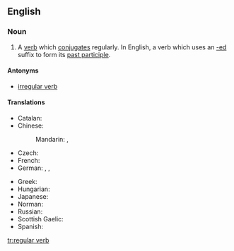 ==English==

===Noun===
{{en-noun|head=[[regular]] [[verb]]}}

# {{context|grammar|lang=en}} A [[verb]] which [[conjugate]]s regularly. In English, a verb which uses an [[-ed]] suffix to form its [[past participle]].

====Antonyms====
* [[irregular verb]]

====Translations====
{{trans-top|a verb which conjugates regularly}}
* Catalan: {{t|ca|verb regular|m}}
* Chinese:
*: Mandarin: {{t|cmn|規則動詞|sc=Hani}}, {{t|cmn|规则动词|tr=guīzé dòngcí|sc=Hani}}
* Czech: {{t|cs|pravidelné sloveso|n}}
* French: {{t+|fr|verbe régulier|m}}
* German: {{t|de|regelmäßiges Zeitwort}}, {{t+|de|regelmäßiges Verb|n}}, {{t|de|reguläres Verb|n}}
{{trans-mid}}
* Greek: {{t|el|κανονικό ρήμα|n}}
* Hungarian: {{t|hu|szabályos ige}}
* Japanese: {{t|ja|規則動詞|tr=きそくどうし, kisoku dōshi|sc=Jpan}}
* Norman: {{t|nrf|vèrbe rédgulyi|m}}
* Russian: {{t|ru|пра́вильный глаго́л|m}}
* Scottish Gaelic: {{t|gd|gnìomhair riaghailteach|m}}
* Spanish: {{t|es|verbo regular|m}}
{{trans-bottom}}

[[tr:regular verb]]